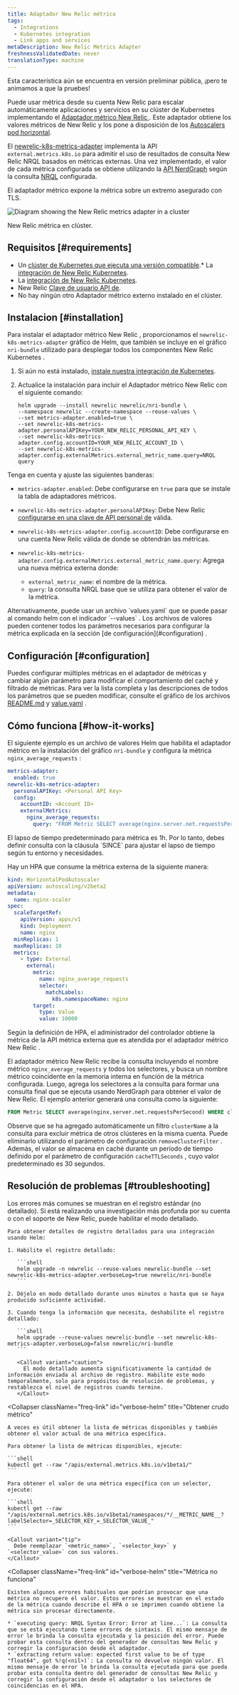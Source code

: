 ```yaml
---
title: Adaptador New Relic métrica
tags:
  - Integrations
  - Kubernetes integration
  - Link apps and services
metaDescription: New Relic Metrics Adapter
freshnessValidatedDate: never
translationType: machine
---
```


<Callout title="VISTA PREVIA PÚBLICA">
  Esta característica aún se encuentra en versión preliminar pública, ¡pero te animamos a que la pruebes!
</Callout>

Puede usar métrica desde su cuenta New Relic para escalar automáticamente aplicaciones y servicios en su clúster de Kubernetes implementando el [Adaptador métrico New Relic ](https://github.com/newrelic/newrelic-k8s-metrics-adapter). Este adaptador obtiene los valores métricos de New Relic y los pone a disposición de los [Autoscalers pod horizontal](https://kubernetes.io/docs/tasks/run-application/horizontal-pod-autoscale/).

El [newrelic-k8s-metrics-adapter](https://github.com/newrelic/newrelic-k8s-metrics-adapter) implementa la API `external.metrics.k8s.io` para admitir el uso de resultados de consulta New Relic NRQL basados en métricas externas. Una vez implementado, el valor de cada métrica configurada se obtiene utilizando la [API NerdGraph](/docs/apis/nerdgraph/get-started/introduction-new-relic-nerdgraph/) según la consulta [NRQL](/docs/query-your-data/nrql-new-relic-query-language/) configurada.

El adaptador métrico expone la métrica sobre un extremo asegurado con TLS.

<img
  title="Diagram showing the newrelic metrics adapter in a cluster"
  alt="Diagram showing the New Relic metrics adapter in a cluster"
  src="/images/kubernetes_diagram_adapter-diagram.svg"
/>

<figcaption>
  New Relic métrica en clúster.
</figcaption>

## Requisitos [#requirements]

* Un [clúster de Kubernetes que ejecuta una versión compatible](/docs/kubernetes-pixie/kubernetes-integration/get-started/kubernetes-integration-compatibility-requirements).\* La [integración de New Relic Kubernetes](/docs/integrations/kubernetes-integration/installation/kubernetes-integration-install-configure).
* La [integración de New Relic Kubernetes](/docs/integrations/kubernetes-integration/installation/kubernetes-integration-install-configure).
* New Relic [Clave de usuario API de](/docs/apis/intro-apis/new-relic-api-keys/#user-api-key).
* No hay ningún otro Adaptador métrico externo instalado en el clúster.

## Instalacion [#installation]

Para instalar el adaptador métrico New Relic , proporcionamos el `newrelic-k8s-metrics-adapter` gráfico de Helm, que también se incluye en el gráfico `nri-bundle` utilizado para desplegar todos los componentes New Relic Kubernetes .

1. Si aún no está instalado, [instale nuestra integración de Kubernetes](/install/kubernetes).

2. Actualice la instalación para incluir el Adaptador métrico New Relic con el siguiente comando:

   ```
   helm upgrade --install newrelic newrelic/nri-bundle \
   --namespace newrelic --create-namespace --reuse-values \
   --set metrics-adapter.enabled=true \
   --set newrelic-k8s-metrics-adapter.personalAPIKey=YOUR_NEW_RELIC_PERSONAL_API_KEY \
   --set newrelic-k8s-metrics-adapter.config.accountID=YOUR_NEW_RELIC_ACCOUNT_ID \
   --set newrelic-k8s-metrics-adapter.config.externalMetrics.external_metric_name.query=NRQL query
   ```

Tenga en cuenta y ajuste las siguientes banderas:

* `metrics-adapter.enabled`: Debe configurarse en `true` para que se instale la tabla de adaptadores métricos.

* `newrelic-k8s-metrics-adapter.personalAPIKey`: Debe New Relic [configurarse en una clave de API personal de](/docs/apis/intro-apis/new-relic-api-keys/#user-api-key) válida.

* `newrelic-k8s-metrics-adapter.config.accountID`: Debe configurarse en una cuenta New Relic válida de donde se obtendrán las métricas.

* `newrelic-k8s-metrics-adapter.config.externalMetrics.external_metric_name.query`: Agrega una nueva métrica externa donde:

  * `external_metric_name`: el nombre de la métrica.
  * `query`: la consulta NRQL base que se utiliza para obtener el valor de la métrica.

<Callout variant="tip">
  Alternativamente, puede usar un archivo `values.yaml` que se puede pasar al comando helm con el indicador `--values` . Los archivos de valores pueden contener todos los parámetros necesarios para configurar la métrica explicada en la sección [de configuración](#configuration) .
</Callout>

## Configuración [#configuration]

Puedes configurar múltiples métricas en el adaptador de métricas y cambiar algún parámetro para modificar el comportamiento del caché y filtrado de métricas. Para ver la lista completa y las descripciones de todos los parámetros que se pueden modificar, consulte el gráfico de los archivos [README.md](https://github.com/newrelic/newrelic-k8s-metrics-adapter/blob/main/charts/newrelic-k8s-metrics-adapter/README.md) y [value.yaml](https://github.com/newrelic/newrelic-k8s-metrics-adapter/blob/main/charts/newrelic-k8s-metrics-adapter/values.yaml) .

## Cómo funciona [#how-it-works]

El siguiente ejemplo es un archivo de valores Helm que habilita el adaptador métrico en la instalación del gráfico `nri-bundle` y configura la métrica `nginx_average_requests` :

```yaml
metrics-adapter:
  enabled: true
newrelic-k8s-metrics-adapter:
  personalAPIKey: <Personal API Key>
  config:
    accountID: <Account ID>
    externalMetrics:
      nginx_average_requests:
        query: "FROM Metric SELECT average(nginx.server.net.requestsPerSecond) SINCE 2 MINUTES AGO"
```

<Callout variant="caution">
  El lapso de tiempo predeterminado para métrica es 1h. Por lo tanto, debes definir consulta con la cláusula `SINCE` para ajustar el lapso de tiempo según tu entorno y necesidades.
</Callout>

Hay un HPA que consume la métrica externa de la siguiente manera:

```yaml
kind: HorizontalPodAutoscaler
apiVersion: autoscaling/v2beta2
metadata:
  name: nginx-scaler
spec:
  scaleTargetRef:
    apiVersion: apps/v1
    kind: Deployment
    name: nginx
  minReplicas: 1
  maxReplicas: 10
  metrics:
    - type: External
      external:
        metric:
          name: nginx_average_requests
          selector:
            matchLabels:
              k8s.namespaceName: nginx
        target:
          type: Value
          value: 10000
```

Según la definición de HPA, el administrador del controlador obtiene la métrica de la API métrica externa que es atendida por el adaptador métrico New Relic .

El adaptador métrico New Relic recibe la consulta incluyendo el nombre métrico `nginx_average_requests` y todos los selectores, y busca un nombre métrico coincidente en la memoria interna en función de la métrica configurada. Luego, agrega los selectores a la consulta para formar una consulta final que se ejecuta usando NerdGraph para obtener el valor de New Relic. El ejemplo anterior generará una consulta como la siguiente:

```sql
FROM Metric SELECT average(nginx.server.net.requestsPerSecond) WHERE clusterName=<clusterName> AND `k8s.namespaceName`='nginx' SINCE 2 MINUTES AGO
```

Observe que se ha agregado automáticamente un filtro `clusterName` a la consulta para excluir métrica de otros clústeres en la misma cuenta. Puede eliminarlo utilizando el parámetro de configuración `removeClusterFilter` . Además, el valor se almacena en caché durante un período de tiempo definido por el parámetro de configuración `cacheTTLSeconds` , cuyo valor predeterminado es 30 segundos.

## Resolución de problemas [#troubleshooting]

<CollapserGroup>
  <Collapser
    className="freq-link"
    id="verbose-helm"
    title="Obtener un registro detallado"
  >
    Los errores más comunes se muestran en el registro estándar (no detallado). Si está realizando una investigación más profunda por su cuenta o con el soporte de New Relic, puede habilitar el modo detallado.

    Para obtener detalles de registro detallados para una integración usando Helm:

    1. Habilite el registro detallado:

       ```shell
       helm upgrade -n newrelic --reuse-values newrelic-bundle --set newrelic-k8s-metrics-adapter.verboseLog=true newrelic/nri-bundle
       ```

    2. Déjelo en modo detallado durante unos minutos o hasta que se haya producido suficiente actividad.

    3. Cuando tenga la información que necesita, deshabilite el registro detallado:

       ```shell
       helm upgrade --reuse-values newrelic-bundle --set newrelic-k8s-metrics-adapter.verboseLog=false newrelic/nri-bundle
       ```

       <Callout variant="caution">
         El modo detallado aumenta significativamente la cantidad de información enviada al archivo de registro. Habilite este modo temporalmente, solo para propósitos de resolución de problemas, y restablezca el nivel de registros cuando termine.
       </Callout>
  </Collapser>

  <Collapser
    className="freq-link"
    id="verbose-helm"
    title="Obtener crudo métrico"
  >
    A veces es útil obtener la lista de métricas disponibles y también obtener el valor actual de una métrica específica.

    Para obtener la lista de métricas disponibles, ejecute:

    ```shell
    kubectl get --raw "/apis/external.metrics.k8s.io/v1beta1/"
    ```

    Para obtener el valor de una métrica específica con un selector, ejecute:

    ```shell
    kubectl get --raw "/apis/external.metrics.k8s.io/v1beta1/namespaces/*/__METRIC_NAME__?labelSelector=_SELECTOR_KEY_=_SELECTOR_VALUE_"
    ```

    <Callout variant="tip">
      Debe reemplazar `<metric_name>`, `<selector_key>` y `<selector_value>` con sus valores.
    </Callout>
  </Collapser>

  <Collapser
    className="freq-link"
    id="verbose-helm"
    title="Métrica no funciona"
  >
    Existen algunos errores habituales que podrían provocar que una métrica no recupere el valor. Estos errores se muestran en el estado de la métrica cuando describe el HPA o se imprimen cuando obtiene la métrica sin procesar directamente.

    * `executing query: NRQL Syntax Error: Error at line...`: La consulta que se está ejecutando tiene errores de sintaxis. El mismo mensaje de error le brinda la consulta ejecutada y la posición del error. Puede probar esta consulta dentro del generador de consultas New Relic y corregir la configuración desde el adaptador.
    * `extracting return value: expected first value to be of type "float64", got %!q(<nil>)`: La consulta no devuelve ningún valor. El mismo mensaje de error le brinda la consulta ejecutada para que pueda probar esta consulta dentro del generador de consultas New Relic y corregir la configuración desde el adaptador o los selectores de coincidencias en el HPA.
  </Collapser>
</CollapserGroup>
